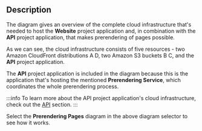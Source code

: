 ## Description

<!-- vale off -->
The diagram gives an overview of the complete cloud infrastructure that's needed to host the **Website** project application and, in combination with the **API** project application, that makes prerendering of pages possible.
<!-- vale on -->

As we can see, the cloud infrastructure consists of five resources - two Amazon CloudFront distributions <diagram-letter>A</diagram-letter> <diagram-letter>D</diagram-letter>, two Amazon S3 buckets <diagram-letter>B</diagram-letter> <diagram-letter>C</diagram-letter>, and the **API** project application.

The **API** project application is included in the diagram because this is the application that's hosting the mentioned **Prerendering Service**, which coordinates the whole prerendering process.

:::info
To learn more about the API project application's cloud infrastructure, check out the [API](/docs/key-topics/cloud-infrastructure/api) section.
:::

Select the **Prerendering Pages** diagram in the above diagram selector to see how it works.
